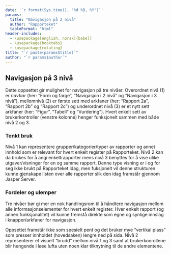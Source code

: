 ```yaml
---
date: '`r format(Sys.time(), "%d %B, %Y")`'
params:
  title: "Navigasjon på 2 nivå"
  author: "Rapporteket"
  tableFormat: "html"
header-includes:
  - \usepackage[english, norsk]{babel}
  - \usepackage{booktabs}
  - \usepackage{rotating}
title: "`r paste(params$title)`"
author: "`r params$author`"
---
```


## Navigasjon på 3 nivå
Dette oppsettet gir mulighet for navigasjon på tre nivåer. Overordnet nivå (1)
er _navbar_ (her: "Form og farge", "Navigasjon i 2 nivå" og "Navigasjon i 3
nivå"), mellomnivå (2) er første sett med arkfaner (her: "Rapport 2a",
"Rapport 2b" og "Rapport 2c") og underordnet nivå (3) er et nytt sett arkfaner
(her: "Figur", "Tabell" og "Vurdering"). Hvert enkelt sett av brukerkontroller
(venstre kolonne) henger funksjonelt sammen med både nivå 2 og 3.

### Tenkt bruk
Nivå 1 kan representere grupper/kategorier/typer av rapporter og annet innhold
som er relevant for hvert enkelt register på Rapporteket. Nivå 2 kan da brukes
for å angi enkeltrapporter mens nivå 3 benyttes for å vise ulike
utgaver/visninger for en og samme rapport. Denne type visning er i og for seg
ikke brukt på Rapporteket idag, men fuksjonelt vil denne strukturen kunne
gjenskape listen over alle rapporter slik den idag framstår gjennom Jasper
Server.

### Fordeler og ulemper
Tre nivåer bør gi mer en nok handlingsrom til å håndtere navigasjon mellom alle
informasjonselementer for hvert enkelt register. Hver enkelt rapport (og annen
funksjonalitet) vil kunne fremstå direkte som egne og synlige innslag i
knapper/arkfaner for navigasjon.

Oppsettet framstår ikke som spesielt pent og det bruker mye "vertikal plass"
som presser innholdet (hovedsaken) lengre ned på sida. Nivå 2 representerer et
visuelt "brudd" mellom nivå 1 og 3 samt at brukerkonrollene blir hengende i
løse lufta uten noen klar tilknytning til de andre elementene.
